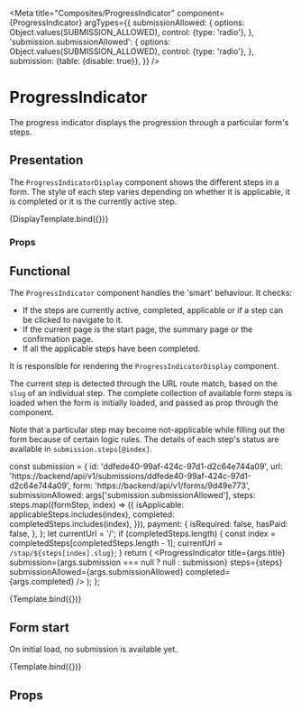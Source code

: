 


<Meta
  title="Composites/ProgressIndicator"
  component={ProgressIndicator}
  argTypes={{
    submissionAllowed: {
      options: Object.values(SUBMISSION_ALLOWED),
      control: {type: 'radio'},
    },
    'submission.submissionAllowed': {
      options: Object.values(SUBMISSION_ALLOWED),
      control: {type: 'radio'},
    },
    submission: {table: {disable: true}},
  }}
/>

# ProgressIndicator

The progress indicator displays the progression through a particular form's steps.

## Presentation

The `ProgressIndicatorDisplay` component shows the different steps in a form. The style of each step
varies depending on whether it is applicable, it is completed or it is the currently active step.


<Canvas>
  <Story
    name="Display"
    decorators={[RouterDecorator]}
    args={{
      activeStepTitle: 'Stap 2',
      formTitle: 'Storybookformulier',
      steps: [
        {
          uuid: '111',
          slug: 'stap1',
          formDefinition: 'Stap 1',
          isCompleted: true,
          isApplicable: true,
          isCurrent: false,
          canNavigateTo: true,
        },
        {
          uuid: '222',
          slug: 'stap2',
          formDefinition: 'Stap 2',
          isCompleted: false,
          isApplicable: true,
          isCurrent: true,
          canNavigateTo: true,
        },
        {
          uuid: '333',
          slug: 'stap3',
          formDefinition: 'Stap 3',
          isCompleted: false,
          isApplicable: false,
          isCurrent: false,
          canNavigateTo: false,
        },
      ],
      hasSubmission: true,
      isStartPage: false,
      isSummary: false,
      isConfirmation: false,
      isSubmissionComplete: false,
      areApplicableStepsCompleted: false,
      showOverview: true,
      showConfirmation: false,
    }}
  >
    {DisplayTemplate.bind({})}
  </Story>
</Canvas>

### Props

<ArgsTable of={ProgressIndicatorDisplay} />

## Functional

The `ProgressIndicator` component handles the 'smart' behaviour. It checks:

- If the steps are currently active, completed, applicable or if a step can be clicked to navigate
  to it.
- If the current page is the start page, the summary page or the confirmation page.
- If all the applicable steps have been completed.

It is responsible for rendering the `ProgressIndicatorDisplay` component.

The current step is detected through the URL route match, based on the `slug` of an individual step.
The complete collection of available form steps is loaded when the form is initially loaded, and
passed as prop through the component.

Note that a particular step may become not-applicable while filling out the form because of certain
logic rules. The details of each step's status are available in `submission.steps[@index]`.

  const submission = {
    id: 'ddfede40-99af-424c-97d1-d2c64e744a09',
    url: 'https://backend/api/v1/submissions/ddfede40-99af-424c-97d1-d2c64e744a09',
    form: 'https://backend/api/v1/forms/9d49e773',
    submissionAllowed: args['submission.submissionAllowed'],
    steps: steps.map((formStep, index) => ({
      isApplicable: applicableSteps.includes(index),
      completed: completedSteps.includes(index),
    })),
    payment: {
      isRequired: false,
      hasPaid: false,
    },
  };
  let currentUrl = '/';
  if (completedSteps.length) {
    const index = completedSteps[completedSteps.length - 1];
    currentUrl = `/stap/${steps[index].slug}`;
  }
  return (
    <MemoryRouter initialEntries={[currentUrl]}>
      <ProgressIndicator
        title={args.title}
        submission={args.submission === null ? null : submission}
        steps={steps}
        submissionAllowed={args.submissionAllowed}
        completed={args.completed}
      />
    </MemoryRouter>
  );
};

<Canvas>
  <Story
    name="Active submission"
    args={{
      // story args
      steps: [
        {
          url: 'https://backend/api/v1/form/9d49e773/steps/d6cab0dd',
          uuid: 'd6cab0dd',
          index: 0,
          slug: 'first-step',
          formDefinition: 'Stap 1',
        },
        {
          url: 'https://backend/api/v1/form/9d49e773/steps/8e62d7cf',
          uuid: '8e62d7cf',
          index: 1,
          slug: 'second-step',
          formDefinition: 'Stap 2',
        },
      ],
      completedSteps: [0],
      applicableSteps: [0],
      'submission.submissionAllowed': 'yes',
      // component props
      title: 'Storybookformulier',
      submissionAllowed: 'yes',
      completed: false,
    }}
    argTypes={{
      submissionAllowed: {table: {disable: true}},
    }}
  >
    {Template.bind({})}
  </Story>
</Canvas>

## Form start

On initial load, no submission is available yet.

<Canvas>
  <Story
    name="Initial form load"
    args={{
      // story args
      steps: [
        {
          url: 'https://backend/api/v1/form/9d49e773/steps/d6cab0dd',
          uuid: 'd6cab0dd',
          index: 0,
          slug: 'first-step',
          formDefinition: 'Stap 1',
        },
        {
          url: 'https://backend/api/v1/form/9d49e773/steps/8e62d7cf',
          uuid: '8e62d7cf',
          index: 1,
          slug: 'second-step',
          formDefinition: 'Stap 2',
        },
      ],
      completedSteps: [],
      applicableSteps: [0, 1],
      'submission.submissionAllowed': 'yes',
      // component props
      title: 'Initial load',
      submissionAllowed: 'yes',
      completed: false,
      submission: null,
    }}
    argTypes={{
      'submission.submissionAllowed': {table: {disable: true}},
      completedSteps: {table: {disable: true}},
      applicableSteps: {table: {disable: true}},
      completed: {table: {disable: true}},
    }}
  >
    {Template.bind({})}
  </Story>
</Canvas>

## Props

<Props of={ProgressIndicator} />
